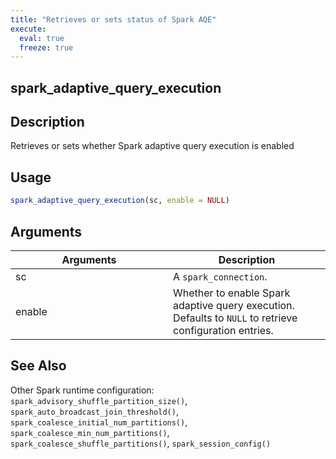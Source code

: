 ```yaml
---
title: "Retrieves or sets status of Spark AQE"
execute:
  eval: true
  freeze: true
---
```


## spark_adaptive_query_execution

## Description
Retrieves or sets whether Spark adaptive query execution is enabled


## Usage
```r
spark_adaptive_query_execution(sc, enable = NULL)
```

## Arguments
|Arguments|Description|
|---|---|
| sc | A `spark_connection`. |
| enable | Whether to enable Spark adaptive query execution. Defaults to `NULL` to retrieve configuration entries. |







## See Also
Other Spark runtime configuration: `spark_advisory_shuffle_partition_size()`, `spark_auto_broadcast_join_threshold()`, `spark_coalesce_initial_num_partitions()`, `spark_coalesce_min_num_partitions()`, `spark_coalesce_shuffle_partitions()`, `spark_session_config()`

